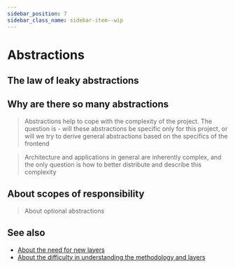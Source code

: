 ```yaml
---
sidebar_position: 7
sidebar_class_name: sidebar-item--wip
---
```



# Abstractions

<WIP ticket="186" />

## The law of leaky abstractions

## Why are there so many abstractions

> Abstractions help to cope with the complexity of the project. The question is - will these abstractions be specific only for this project, or will we try to derive general abstractions based on the specifics of the frontend

> Architecture and applications in general are inherently complex, and the only question is how to better distribute and describe this complexity

## About scopes of responsibility

> About optional abstractions

## See also
- [About the need for new layers](https://t.me/feature_sliced/2801)
- [About the difficulty in understanding the methodology and layers](https://t.me/feature_sliced/2619)
